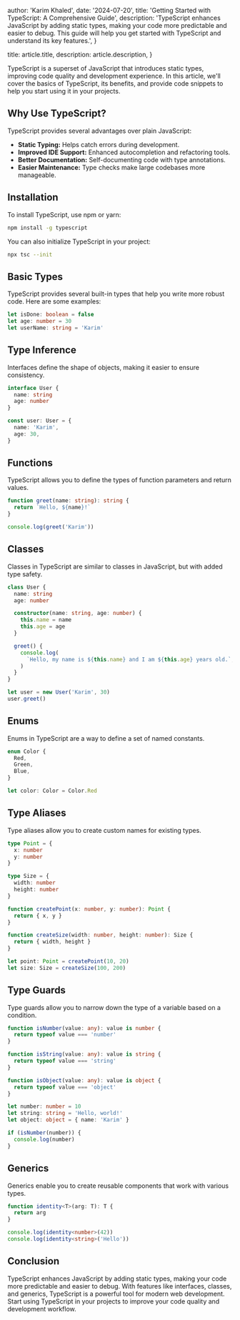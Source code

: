 
  author: 'Karim Khaled',
  date: '2024-07-20',
  title: 'Getting Started with TypeScript: A Comprehensive Guide',
  description:
    'TypeScript enhances JavaScript by adding static types, making your code more predictable and easier to debug. This guide will help you get started with TypeScript and understand its key features.',
}

  title: article.title,
  description: article.description,
}


TypeScript is a superset of JavaScript that introduces static types, improving code quality and development experience. In this article, we'll cover the basics of TypeScript, its benefits, and provide code snippets to help you start using it in your projects.

## Why Use TypeScript?

TypeScript provides several advantages over plain JavaScript:

- **Static Typing:** Helps catch errors during development.
- **Improved IDE Support:** Enhanced autocompletion and refactoring tools.
- **Better Documentation:** Self-documenting code with type annotations.
- **Easier Maintenance:** Type checks make large codebases more manageable.

## Installation

To install TypeScript, use npm or yarn:

```bash
npm install -g typescript
```

You can also initialize TypeScript in your project:

```bash
npx tsc --init
```

## Basic Types

TypeScript provides several built-in types that help you write more robust code. Here are some examples:

```typescript
let isDone: boolean = false
let age: number = 30
let userName: string = 'Karim'
```

## Type Inference

Interfaces define the shape of objects, making it easier to ensure consistency.

```typescript
interface User {
  name: string
  age: number
}

const user: User = {
  name: 'Karim',
  age: 30,
}
```

## Functions

TypeScript allows you to define the types of function parameters and return values.

```typescript
function greet(name: string): string {
  return `Hello, ${name}!`
}

console.log(greet('Karim'))
```

## Classes

Classes in TypeScript are similar to classes in JavaScript, but with added type safety.

```typescript
class User {
  name: string
  age: number

  constructor(name: string, age: number) {
    this.name = name
    this.age = age
  }

  greet() {
    console.log(
      `Hello, my name is ${this.name} and I am ${this.age} years old.`,
    )
  }
}

let user = new User('Karim', 30)
user.greet()
```

## Enums

Enums in TypeScript are a way to define a set of named constants.

```typescript
enum Color {
  Red,
  Green,
  Blue,
}

let color: Color = Color.Red
```

## Type Aliases

Type aliases allow you to create custom names for existing types.

```typescript
type Point = {
  x: number
  y: number
}

type Size = {
  width: number
  height: number
}

function createPoint(x: number, y: number): Point {
  return { x, y }
}

function createSize(width: number, height: number): Size {
  return { width, height }
}

let point: Point = createPoint(10, 20)
let size: Size = createSize(100, 200)
```

## Type Guards

Type guards allow you to narrow down the type of a variable based on a condition.

```typescript
function isNumber(value: any): value is number {
  return typeof value === 'number'
}

function isString(value: any): value is string {
  return typeof value === 'string'
}

function isObject(value: any): value is object {
  return typeof value === 'object'
}

let number: number = 10
let string: string = 'Hello, world!'
let object: object = { name: 'Karim' }

if (isNumber(number)) {
  console.log(number)
}
```

## Generics

Generics enable you to create reusable components that work with various types.

```typescript
function identity<T>(arg: T): T {
  return arg
}

console.log(identity<number>(42))
console.log(identity<string>('Hello'))
```

## Conclusion

TypeScript enhances JavaScript by adding static types, making your code more predictable and easier to debug. With features like interfaces, classes, and generics, TypeScript is a powerful tool for modern web development. Start using TypeScript in your projects to improve your code quality and development workflow.
